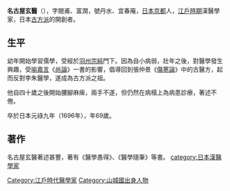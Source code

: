 {{Unreferenced |time=2009-05-09T16:25:58+00:00 }}
'''名古屋玄醫'''（{{bd|1628年||1696年|}}），字閱甫、富潤，號丹水、宜春庵，[[日本|日本]][[京都|京都]]人，[[江戶時期|江戶時期]]漢醫學家，日本[[古方派|古方派]]的開創者。

==生平==
幼年開始學習儒學，受經於[[羽州宗純|羽州宗純]]門下。因為自小病弱，壯年之後，對醫學發生興趣，受[[喻嘉言|喻嘉言]]《[[尚論|尚論]]》一書的影響，倡導回到張仲景《[[傷寒論|傷寒論]]》中的古醫方，起而反對李朱醫學，遂成為古方派之祖。

他自四十歲之後開始腰腳麻痺，兩手不遂，但仍然在病榻上為病患診療，著述不倦。

卒於日本元祿九年（1696年），年69歲。

==著作==
名古屋玄醫著述甚豐，著有《醫學愚得》、《醫學隨筆》等書。
[[category:日本漢醫學家|category:日本漢醫學家]]
[[Category:江戶時代醫學家|Category:江戶時代醫學家]]
[[Category:山城國出身人物|Category:山城國出身人物]]